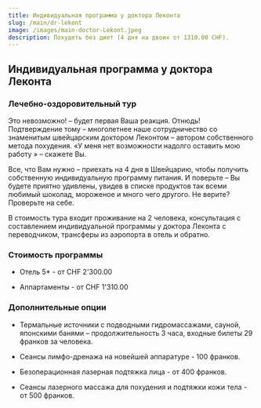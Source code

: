 ```yaml
---
title: Индивидуальная программа y доктора Леконта
slug: /main/dr-lekont
image: /images/main-doctor-Lekont.jpeg
description: Похудеть без диет (4 дня на двоих от 1310.00 CHF).
---
```


## Индивидуальная программа y доктора Леконта

### Лечебно-оздоровительный тур

Это невозможно! – будет первая Ваша реакция. Отнюдь! Подтверждение тому – многолетнее наше сотрудничество со знаменитым швейцарским доктором Леконтом – автором собственного метода похудения. «У меня нет возможности надолго оставить мою работу » – скажете Вы.

Все, что Вам нужно – приехать на 4 дня в Швейцарию, чтобы получить собственную индивидуальную программу питания. И поверьте – Вы будете приятно удивлены, увидев в списке продуктов так всеми любимый шоколад, мороженое и много чего другого. Не верите? Проверьте на себе.

В стоимость тура входит проживание на 2 человека, консультация с составлением индивидуальной программы у доктора Леконта с переводчиком, трансферы из аэропорта в отель и обратно.

### Стоимость программы

- Отель 5\* - от CHF 2'300.00

- Аппартаменты - от CHF 1'310.00

### Дополнительные опции

- Термальные источники с подводными гидромассажами, сауной, японскими банями – продолжительность 3 часа, входные билеты 29 франков за человека.

- Сеансы лимфо-дренажа на новейшей аппаратуре - 100 франков.

- Безоперационная лазерная подтяжка лица - от 400 франков.

- Сеансы лазерного массажа для похудения и подтяжки кожи тела - от 500 франков.
